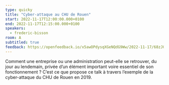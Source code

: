 ```yaml
---
type: quicky
title: "Cyber-attaque au CHU de Rouen"
start: 2022-11-17T12:00:00.000+0100
end: 2022-11-17T12:15:00.000+0100
speakers:
  - frederic-bisson
room: A
subtitled: true
feedback: https://openfeedback.io/x5awOPdysqXGeNQdG9Ww/2022-11-17/68zJGpHWAsVxqI3VMySS
---
```


Comment une entreprise ou une administration peut-elle se retrouver, du jour au
lendemain, privée d’un élément important voire essentiel de son fonctionnement&nbsp;?
C’est ce que propose ce talk à travers l’exemple de la cyber-attaque du CHU de
Rouen en 2019.
